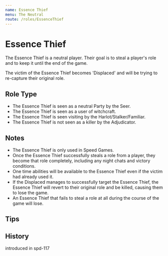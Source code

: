 ```yaml
---
name: Essence Thief
menu: The Neutral
route: /roles/EssenceThief
---
```



# Essence Thief

The Essence Thief is a neutral player. Their goal is to steal a player's role and to keep it until the end of the game.

The victim of the Essence Thief becomes 'Displaced' and will be trying to re-capture their original role.

## Role Type

- The Essence Thief is seen as a neutral Party by the Seer.
- The Essence Thief is seen as a user of witchcraft.
- The Essence Thief is seen visiting by the Harlot/Stalker/Familiar.
- The Essence Thief is not seen as a killer by the Adjudicator.

## Notes

- The Essence Thief is only used in Speed Games.
- Once the Essence Thief successfully steals a role from a player, they become that role completely, including any night chats and victory conditions.
- One time abilities will be available to the Essence Thief even if the victim had already used it.
- If the Displaced manages to successfully target the Essence Thief, the Essence Thief will revert to their original role and be killed, causing them to lose the game.
- An Essence Thief that fails to steal a role at all during the course of the game will lose.

## Tips

## History

<Timeline lineColor="white">
  <Event interval="2018-09-15">introduced in spd-117</Event>
</Timeline>
